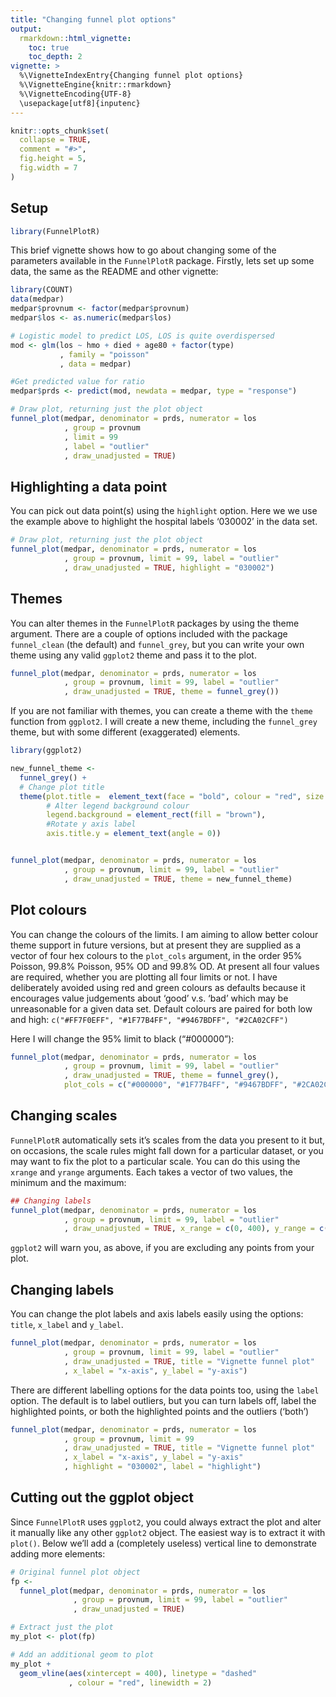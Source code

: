 ```yaml
---
title: "Changing funnel plot options"
output: 
  rmarkdown::html_vignette:
    toc: true
    toc_depth: 2
vignette: >
  %\VignetteIndexEntry{Changing funnel plot options}
  %\VignetteEngine{knitr::rmarkdown}
  %\VignetteEncoding{UTF-8}
  \usepackage[utf8]{inputenc}
---
```


```r
knitr::opts_chunk$set(
  collapse = TRUE,
  comment = "#>",
  fig.height = 5,
  fig.width = 7
)
```

## Setup

```r
library(FunnelPlotR)
```

This brief vignette shows how to go about changing some of the parameters available in the `FunnelPlotR` package.
Firstly, lets set up some data, the same as the README and other vignette:

```r
library(COUNT)
data(medpar)
medpar$provnum <- factor(medpar$provnum)
medpar$los <- as.numeric(medpar$los)

# Logistic model to predict LOS, LOS is quite overdispersed
mod <- glm(los ~ hmo + died + age80 + factor(type)
           , family = "poisson"
           , data = medpar)

#Get predicted value for ratio
medpar$prds <- predict(mod, newdata = medpar, type = "response")

# Draw plot, returning just the plot object
funnel_plot(medpar, denominator = prds, numerator = los
            , group = provnum
            , limit = 99
            , label = "outlier"
            , draw_unadjusted = TRUE)

```


## Highlighting a data point

You can pick out data point(s) using the `highlight` option.  Here we we use the example above to highlight the hospital labels '030002' in the data set.

```r
# Draw plot, returning just the plot object
funnel_plot(medpar, denominator = prds, numerator = los
            , group = provnum, limit = 99, label = "outlier"
            , draw_unadjusted = TRUE, highlight = "030002")

```


## Themes

You can alter themes in the `FunnelPlotR` packages by using the theme argument.  There are a couple of options included with the package `funnel_clean` (the default) and `funnel_grey`, but you can write your own theme using any valid `ggplot2` theme and pass it to the plot.

```r
funnel_plot(medpar, denominator = prds, numerator = los
            , group = provnum, limit = 99, label = "outlier"
            , draw_unadjusted = TRUE, theme = funnel_grey())

```

If you are not familiar with themes, you can create a theme with the `theme` function from `ggplot2`. I will create a new theme, including the `funnel_grey` theme, but with some different (exaggerated) elements.

```r
library(ggplot2)

new_funnel_theme <-
  funnel_grey() +
  # Change plot title
  theme(plot.title =  element_text(face = "bold", colour = "red", size = 6),
        # Alter legend background colour
        legend.background = element_rect(fill = "brown"),
        #Rotate y axis label
        axis.title.y = element_text(angle = 0))


funnel_plot(medpar, denominator = prds, numerator = los
            , group = provnum, limit = 99, label = "outlier"
            , draw_unadjusted = TRUE, theme = new_funnel_theme)

```

## Plot colours

You can change the colours of the limits.  I am aiming to allow better colour theme support in future versions, but at present they are supplied as a vector of four hex colours to the `plot_cols` argument, in the order 95% Poisson, 99.8% Poisson, 95% OD and 99.8% OD.  At present all four values are required, whether you are plotting all four limits or not.
I have deliberately avoided using red and green colours as defaults because it encourages value judgements about 'good' v.s. 'bad' which may be unreasonable for a given data set.  Default colours are paired for both low and high: `c("#FF7F0EFF", "#1F77B4FF", "#9467BDFF", "#2CA02CFF")`

Here I will change the 95% limit to black ("#000000"):

```r
funnel_plot(medpar, denominator = prds, numerator = los
            , group = provnum, limit = 99, label = "outlier"
            , draw_unadjusted = TRUE, theme = funnel_grey(),
            plot_cols = c("#000000", "#1F77B4FF", "#9467BDFF", "#2CA02CFF"))
```

## Changing scales

`FunnelPlotR` automatically sets it's scales from the data you present to it but, on occasions, the scale rules might fall down for a particular dataset, or you may want to fix the plot to a particular scale.  You can do this using the `xrange` and `yrange` arguments.  Each takes a vector of two values, the minimum and the maximum:

```r
## Changing labels
funnel_plot(medpar, denominator = prds, numerator = los
            , group = provnum, limit = 99, label = "outlier"
            , draw_unadjusted = TRUE, x_range = c(0, 400), y_range = c(0, 2))

```

`ggplot2` will warn you, as above, if you are excluding any points from your plot.

## Changing labels

You can change the plot labels and axis labels easily using the options: `title`, `x_label` and `y_label`.

```r
funnel_plot(medpar, denominator = prds, numerator = los
            , group = provnum, limit = 99, label = "outlier"
            , draw_unadjusted = TRUE, title = "Vignette funnel plot"
            , x_label = "x-axis", y_label = "y-axis")
```

There are different labelling options for the data points too, using the `label` option.  The default is to label outliers, but you can turn labels off, label the highlighted points, or both the highlighted points and the outliers ('both')

```r
funnel_plot(medpar, denominator = prds, numerator = los
            , group = provnum, limit = 99
            , draw_unadjusted = TRUE, title = "Vignette funnel plot"
            , x_label = "x-axis", y_label = "y-axis"
            , highlight = "030002", label = "highlight")
```

## Cutting out the ggplot object

Since `FunnelPlotR` uses `ggplot2`, you could always extract the plot and alter it manually like any other `ggplot2` object.  The easiest way is to extract it with `plot()`.  Below we'll add a (completely useless) vertical line to demonstrate adding more elements:

```r
# Original funnel plot object
fp <-
  funnel_plot(medpar, denominator = prds, numerator = los
              , group = provnum, limit = 99, label = "outlier"
              , draw_unadjusted = TRUE)

# Extract just the plot
my_plot <- plot(fp)

# Add an additional geom to plot
my_plot +
  geom_vline(aes(xintercept = 400), linetype = "dashed"
             , colour = "red", linewidth = 2)
```
